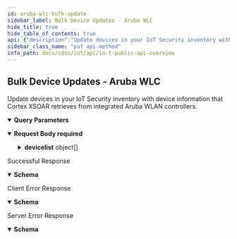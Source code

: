 ```yaml
---
id: aruba-wlc-bulk-update
sidebar_label: Bulk Device Updates - Aruba WLC
hide_title: true
hide_table_of_contents: true
api: {"description":"Update devices in your IoT Security inventory with device information that Cortex XSOAR retrieves from integrated Aruba WLAN controllers.","operationId":"aruba-wlc-bulk-update","security":[{"X-Key-Id":[],"X-Access-Key":[]}],"tags":["IoT Public API"],"parameters":[{"description":"The customer ID to which the API call is directed","in":"query","name":"customerid","required":true,"schema":{"type":"string"}},{"description":"The source of the device information: Aruba WLAN controllers","in":"query","name":"updateSource","required":true,"schema":{"type":"string"}}],"requestBody":{"required":true,"content":{"application/json":{"schema":{"type":"object","required":["devicelist"],"properties":{"devicelist":{"type":"array","description":"Array of device attributes from integrated Aruba WLAN controllers","items":{"type":"object","properties":{"macAddress":{"type":"string","description":"The MAC address of a wireless client on the Aruba WLAN. IoT Security uses it to link device attributes from Aruba WLAN controllers to a device in its inventory."},"ipAddress":{"type":"string","description":"The wireless client IP address"},"radio":{"type":"string","description":"The radio band that the wireless client is using (2.4 GHz or 5 GHz)"},"connectionState":{"type":"string","description":"Whether the wireless client is connected or not"},"wlanId":{"type":"string","description":"An attribute that a WLAN controller sends an AP indicating the SSID an authenticated wireless client should join"},"SSID":{"type":"string","description":"The service set identifier (SSID) on which the wireless client associates with the access point"},"connectedDuration":{"type":"string","description":"The duration of the wireless client’s current connection"},"authentication":{"type":"string","description":"Whether or not authentication is required to connect to the WLAN"},"authMethod":{"type":"string","description":"The method the wireless client uses to authenticate: WPA2 PSK, WPA 802.1X, WPA, WEP, open"},"encryptionCipher":{"type":"string","description":"The type of cipher the wireless client uses to encrypt communications, such as CCMP-128 (AES) or TKIP"},"rssi":{"type":"string","description":"The received signal strength (RSSI) of the wireless client’s connection"},"snr":{"type":"string","description":"The signal-to-noise ratio (SNR) of the wireless client’s connection"},"apName":{"type":"string","description":"The name of the access point through which the device makes a wireless connection to the network"},"apIPAddress":{"type":"string","description":"The IP address of the access point through which the device makes a wireless connection to the network"},"apMacAddress":{"type":"string","description":"The MAC address of the access point through which the device makes a wireless connection to the network"},"apRadioSlotId":{"type":"string","description":"The radio slot ID on the access point"},"apModel":{"type":"string","description":"The access point model"},"location":{"type":"string","description":"The location of the device as learned from the location setting on the switch or access point to which the device connects"},"country":{"type":"string","description":"The country for which the device is configured to operate its radio. This affects available radio channels and power levels."},"authenticationStatus":{"type":"string","description":"Whether the wireless client is authenticated or not"},"totalClients":{"type":"string","description":"The total number of wireless clients currently associated with the AP"},"bluetoothType":{"type":"string","description":"(Bluetooth/BLE devices) Whether the wireless client uses Bluetooth or Bluetooth Low Energy (BLE)"},"bluetoothDeviceType":{"type":"string","description":"(BLE devices) The type of function the device is performing; for example, BLE Beacon"},"isBluetooth":{"type":"boolean","description":"Whether the wireless client uses Bluetooth/BLE or not"},"hwType":{"type":"string","description":"(BLE devices) The hardware type of the device"},"fwVersion":{"type":"string","description":"(BLE devices) The firmware version running on the device"}}}}}},"examples":{"payloadExample":{"value":{"devicelist":[{"apIPAddress":"10.6.72.235","apMacAddress":"24:62:ce:cd:71:84","apModel":"505","apName":"24:62:ce:cd:71:84","bluetoothDeviceType":"AP's local beacon:iBeacon:Beacon management capable","bluetoothType":"BLE","connectedDuration":"00:02:10","connectionState":"Yes","macAddress":"28:de:65:16:5b:f4","location":"abc","isBluetooth":true,"hwType":"sample hwtype","fwVersion":"sample fwVersion"},{"macAddress":"34:f3:9a:69:6f:e5","connectedDuration":"51233","wlanId":"1","apModel":"303","location":"PANW","country":"USA","SSID":"DOLORES","apName":"d0:d3:e0:c3:57:ec","apIPAddress":"10.6.72.240","rssi":"38","snr":"57","authMethod":"WPA2 PSK","encryptionCipher":"CCMP-128 (AES)","radio":"802.11a"}]}}}}}},"responses":{"200":{"description":"Successful Response","content":{"application/json":{"schema":{"type":"object","properties":{"api":{"type":"string","description":"The path used to call the IoT Security API: “device/bulkupdate”"},"ver":{"type":"string","description":"The version of the IoT Security API: “v4.0”"},"code":{"type":"string","description":"The code number indicating success: 1"},"message":{"type":"string","description":"The message indicating success: “OK”"},"updatedDeviceNum":{"type":"integer","description":"The number of devices that IoT Security successfully updated"}}},"examples":{"resolveSecurityAlertResponseExample":{"value":{"api":"device/bulkUpdate","ver":"v4.0","code":1,"message":"OK","updatedDeviceNum":5}}}}}},"4XX":{"description":"Client Error Response","content":{"application/json":{"schema":{"type":"object","properties":{"code":{"type":"string","description":"STATUS_CODE"},"msg":{"type":"string","description":"GENERAL_MESSAGE"}}},"examples":{"Bad Request":{"value":{"code":400,"msg":"Bad Request. This occurs when an HTTP request contains an invalid query string."}},"Forbidden access":{"value":{"code":403,"msg":"Forbidden access. Either the provided API key is invalid or it does not have the required RBAC permissions to run this API."}},"Too many requests":{"value":{"code":429,"msg":"Too many requests. The number of requests for device details for a single device exceeded the rate limit of 180 queries per minute per tenant."}}}}}},"5XX":{"description":"Server Error Response","content":{"application/json":{"schema":{"type":"object","properties":{"code":{"type":"string","description":"STATUS_CODE"},"msg":{"type":"string","description":"GENERAL_MESSAGE"}}},"examples":{"resolveSecurityAlertResponseExample":{"value":{"code":500,"msg":"Internal server error. A unified status for API communication type errors."}}}}}}},"method":"put","path":"/pub/v4.0/device/bulkUpdate?updateSource=aruba_wlc","servers":[{"url":"https://{customer-name}.iot.paloaltonetworks.com"}],"securitySchemes":{"X-Key-Id":{"description":"Your API header requires X-Key-Id for authentication.","type":"apiKey","in":"header","name":"X-Key-Id"},"X-Access-Key":{"description":"Your API header requires X-Key-Key for authentication.","type":"apiKey","in":"header","name":"X-Access-Key"}},"jsonRequestBodyExample":{"devicelist":[{"macAddress":"string","ipAddress":"string","radio":"string","connectionState":"string","wlanId":"string","SSID":"string","connectedDuration":"string","authentication":"string","authMethod":"string","encryptionCipher":"string","rssi":"string","snr":"string","apName":"string","apIPAddress":"string","apMacAddress":"string","apRadioSlotId":"string","apModel":"string","location":"string","country":"string","authenticationStatus":"string","totalClients":"string","bluetoothType":"string","bluetoothDeviceType":"string","isBluetooth":true,"hwType":"string","fwVersion":"string"}]},"info":{"description":"Please refer [IoT Public API Authentication](iot-public-api-headers) to know how to get API Key\n","title":"IoT Public API Overview","version":"v4.0","contact":{}}}
sidebar_class_name: "put api-method"
info_path: docs/cdss/iot/api/io-t-public-api-overview
---
```



## Bulk Device Updates - Aruba WLC



Update devices in your IoT Security inventory with device information that Cortex XSOAR retrieves from integrated Aruba WLAN controllers.

<details style={{"marginBottom":"1rem"}} data-collapsed={false} open={true}><summary style={{}}><strong>Query Parameters</strong></summary><div><ul><ParamsItem className={"paramsItem"} param={{"description":"The customer ID to which the API call is directed","in":"query","name":"customerid","required":true,"schema":{"type":"string"}}}></ParamsItem><ParamsItem className={"paramsItem"} param={{"description":"The source of the device information: Aruba WLAN controllers","in":"query","name":"updateSource","required":true,"schema":{"type":"string"}}}></ParamsItem></ul></div></details><MimeTabs><TabItem label={"application/json"} value={"application/json-schema"}><details style={{}} data-collapsed={false} open={true}><summary style={{"textAlign":"left"}}><strong>Request Body</strong><strong style={{"fontSize":"var(--ifm-code-font-size)","color":"var(--openapi-required)"}}> required</strong></summary><div style={{"textAlign":"left","marginLeft":"1rem"}}></div><ul style={{"marginLeft":"1rem"}}><SchemaItem collapsible={true} className={"schemaItem"}><details style={{}}><summary style={{}}><strong>devicelist</strong><span style={{"opacity":"0.6"}}> object[]</span></summary><div style={{"marginLeft":"1rem"}}><div style={{"marginTop":".5rem","marginBottom":".5rem"}}>

Array of device attributes from integrated Aruba WLAN controllers

</div><SchemaItem collapsible={false} name={"macAddress"} required={false} schemaDescription={"The MAC address of a wireless client on the Aruba WLAN. IoT Security uses it to link device attributes from Aruba WLAN controllers to a device in its inventory."} schemaName={"string"} qualifierMessage={undefined} defaultValue={undefined}></SchemaItem><SchemaItem collapsible={false} name={"ipAddress"} required={false} schemaDescription={"The wireless client IP address"} schemaName={"string"} qualifierMessage={undefined} defaultValue={undefined}></SchemaItem><SchemaItem collapsible={false} name={"radio"} required={false} schemaDescription={"The radio band that the wireless client is using (2.4 GHz or 5 GHz)"} schemaName={"string"} qualifierMessage={undefined} defaultValue={undefined}></SchemaItem><SchemaItem collapsible={false} name={"connectionState"} required={false} schemaDescription={"Whether the wireless client is connected or not"} schemaName={"string"} qualifierMessage={undefined} defaultValue={undefined}></SchemaItem><SchemaItem collapsible={false} name={"wlanId"} required={false} schemaDescription={"An attribute that a WLAN controller sends an AP indicating the SSID an authenticated wireless client should join"} schemaName={"string"} qualifierMessage={undefined} defaultValue={undefined}></SchemaItem><SchemaItem collapsible={false} name={"SSID"} required={false} schemaDescription={"The service set identifier (SSID) on which the wireless client associates with the access point"} schemaName={"string"} qualifierMessage={undefined} defaultValue={undefined}></SchemaItem><SchemaItem collapsible={false} name={"connectedDuration"} required={false} schemaDescription={"The duration of the wireless client’s current connection"} schemaName={"string"} qualifierMessage={undefined} defaultValue={undefined}></SchemaItem><SchemaItem collapsible={false} name={"authentication"} required={false} schemaDescription={"Whether or not authentication is required to connect to the WLAN"} schemaName={"string"} qualifierMessage={undefined} defaultValue={undefined}></SchemaItem><SchemaItem collapsible={false} name={"authMethod"} required={false} schemaDescription={"The method the wireless client uses to authenticate: WPA2 PSK, WPA 802.1X, WPA, WEP, open"} schemaName={"string"} qualifierMessage={undefined} defaultValue={undefined}></SchemaItem><SchemaItem collapsible={false} name={"encryptionCipher"} required={false} schemaDescription={"The type of cipher the wireless client uses to encrypt communications, such as CCMP-128 (AES) or TKIP"} schemaName={"string"} qualifierMessage={undefined} defaultValue={undefined}></SchemaItem><SchemaItem collapsible={false} name={"rssi"} required={false} schemaDescription={"The received signal strength (RSSI) of the wireless client’s connection"} schemaName={"string"} qualifierMessage={undefined} defaultValue={undefined}></SchemaItem><SchemaItem collapsible={false} name={"snr"} required={false} schemaDescription={"The signal-to-noise ratio (SNR) of the wireless client’s connection"} schemaName={"string"} qualifierMessage={undefined} defaultValue={undefined}></SchemaItem><SchemaItem collapsible={false} name={"apName"} required={false} schemaDescription={"The name of the access point through which the device makes a wireless connection to the network"} schemaName={"string"} qualifierMessage={undefined} defaultValue={undefined}></SchemaItem><SchemaItem collapsible={false} name={"apIPAddress"} required={false} schemaDescription={"The IP address of the access point through which the device makes a wireless connection to the network"} schemaName={"string"} qualifierMessage={undefined} defaultValue={undefined}></SchemaItem><SchemaItem collapsible={false} name={"apMacAddress"} required={false} schemaDescription={"The MAC address of the access point through which the device makes a wireless connection to the network"} schemaName={"string"} qualifierMessage={undefined} defaultValue={undefined}></SchemaItem><SchemaItem collapsible={false} name={"apRadioSlotId"} required={false} schemaDescription={"The radio slot ID on the access point"} schemaName={"string"} qualifierMessage={undefined} defaultValue={undefined}></SchemaItem><SchemaItem collapsible={false} name={"apModel"} required={false} schemaDescription={"The access point model"} schemaName={"string"} qualifierMessage={undefined} defaultValue={undefined}></SchemaItem><SchemaItem collapsible={false} name={"location"} required={false} schemaDescription={"The location of the device as learned from the location setting on the switch or access point to which the device connects"} schemaName={"string"} qualifierMessage={undefined} defaultValue={undefined}></SchemaItem><SchemaItem collapsible={false} name={"country"} required={false} schemaDescription={"The country for which the device is configured to operate its radio. This affects available radio channels and power levels."} schemaName={"string"} qualifierMessage={undefined} defaultValue={undefined}></SchemaItem><SchemaItem collapsible={false} name={"authenticationStatus"} required={false} schemaDescription={"Whether the wireless client is authenticated or not"} schemaName={"string"} qualifierMessage={undefined} defaultValue={undefined}></SchemaItem><SchemaItem collapsible={false} name={"totalClients"} required={false} schemaDescription={"The total number of wireless clients currently associated with the AP"} schemaName={"string"} qualifierMessage={undefined} defaultValue={undefined}></SchemaItem><SchemaItem collapsible={false} name={"bluetoothType"} required={false} schemaDescription={"(Bluetooth/BLE devices) Whether the wireless client uses Bluetooth or Bluetooth Low Energy (BLE)"} schemaName={"string"} qualifierMessage={undefined} defaultValue={undefined}></SchemaItem><SchemaItem collapsible={false} name={"bluetoothDeviceType"} required={false} schemaDescription={"(BLE devices) The type of function the device is performing; for example, BLE Beacon"} schemaName={"string"} qualifierMessage={undefined} defaultValue={undefined}></SchemaItem><SchemaItem collapsible={false} name={"isBluetooth"} required={false} schemaDescription={"Whether the wireless client uses Bluetooth/BLE or not"} schemaName={"boolean"} qualifierMessage={undefined} defaultValue={undefined}></SchemaItem><SchemaItem collapsible={false} name={"hwType"} required={false} schemaDescription={"(BLE devices) The hardware type of the device"} schemaName={"string"} qualifierMessage={undefined} defaultValue={undefined}></SchemaItem><SchemaItem collapsible={false} name={"fwVersion"} required={false} schemaDescription={"(BLE devices) The firmware version running on the device"} schemaName={"string"} qualifierMessage={undefined} defaultValue={undefined}></SchemaItem></div></details></SchemaItem></ul></details></TabItem></MimeTabs><div><ApiTabs><TabItem label={"200"} value={"200"}><div>

Successful Response

</div><div><MimeTabs groupId={"mime-type"}><TabItem label={"application/json"} value={"application/json"}><SchemaTabs groupId={"schema-tabs"}><TabTtem label={"Schema"} value={"Schema"}><details style={{}} data-collapsed={false} open={true}><summary style={{"textAlign":"left"}}><strong>Schema</strong></summary><div style={{"textAlign":"left","marginLeft":"1rem"}}></div><ul style={{"marginLeft":"1rem"}}><SchemaItem collapsible={false} name={"api"} required={false} schemaDescription={"The path used to call the IoT Security API: “device/bulkupdate”"} schemaName={"string"} qualifierMessage={undefined} defaultValue={undefined}></SchemaItem><SchemaItem collapsible={false} name={"ver"} required={false} schemaDescription={"The version of the IoT Security API: “v4.0”"} schemaName={"string"} qualifierMessage={undefined} defaultValue={undefined}></SchemaItem><SchemaItem collapsible={false} name={"code"} required={false} schemaDescription={"The code number indicating success: 1"} schemaName={"string"} qualifierMessage={undefined} defaultValue={undefined}></SchemaItem><SchemaItem collapsible={false} name={"message"} required={false} schemaDescription={"The message indicating success: “OK”"} schemaName={"string"} qualifierMessage={undefined} defaultValue={undefined}></SchemaItem><SchemaItem collapsible={false} name={"updatedDeviceNum"} required={false} schemaDescription={"The number of devices that IoT Security successfully updated"} schemaName={"integer"} qualifierMessage={undefined} defaultValue={undefined}></SchemaItem></ul></details></TabTtem><TabItem label={"Resolve Security Alert Response Example"} value={"Resolve Security Alert Response Example"}><ResponseSamples responseExample={"{\n  \"api\": \"device/bulkUpdate\",\n  \"ver\": \"v4.0\",\n  \"code\": 1,\n  \"message\": \"OK\",\n  \"updatedDeviceNum\": 5\n}"}></ResponseSamples></TabItem></SchemaTabs></TabItem></MimeTabs></div></TabItem><TabItem label={"4XX"} value={"4XX"}><div>

Client Error Response

</div><div><MimeTabs groupId={"mime-type"}><TabItem label={"application/json"} value={"application/json"}><SchemaTabs groupId={"schema-tabs"}><TabTtem label={"Schema"} value={"Schema"}><details style={{}} data-collapsed={false} open={true}><summary style={{"textAlign":"left"}}><strong>Schema</strong></summary><div style={{"textAlign":"left","marginLeft":"1rem"}}></div><ul style={{"marginLeft":"1rem"}}><SchemaItem collapsible={false} name={"code"} required={false} schemaDescription={"STATUS_CODE"} schemaName={"string"} qualifierMessage={undefined} defaultValue={undefined}></SchemaItem><SchemaItem collapsible={false} name={"msg"} required={false} schemaDescription={"GENERAL_MESSAGE"} schemaName={"string"} qualifierMessage={undefined} defaultValue={undefined}></SchemaItem></ul></details></TabTtem><TabItem label={" Bad  Request"} value={" Bad  Request"}><ResponseSamples responseExample={"{\n  \"code\": 400,\n  \"msg\": \"Bad Request. This occurs when an HTTP request contains an invalid query string.\"\n}"}></ResponseSamples></TabItem><TabItem label={" Forbidden access"} value={" Forbidden access"}><ResponseSamples responseExample={"{\n  \"code\": 403,\n  \"msg\": \"Forbidden access. Either the provided API key is invalid or it does not have the required RBAC permissions to run this API.\"\n}"}></ResponseSamples></TabItem><TabItem label={" Too many requests"} value={" Too many requests"}><ResponseSamples responseExample={"{\n  \"code\": 429,\n  \"msg\": \"Too many requests. The number of requests for device details for a single device exceeded the rate limit of 180 queries per minute per tenant.\"\n}"}></ResponseSamples></TabItem></SchemaTabs></TabItem></MimeTabs></div></TabItem><TabItem label={"5XX"} value={"5XX"}><div>

Server Error Response

</div><div><MimeTabs groupId={"mime-type"}><TabItem label={"application/json"} value={"application/json"}><SchemaTabs groupId={"schema-tabs"}><TabTtem label={"Schema"} value={"Schema"}><details style={{}} data-collapsed={false} open={true}><summary style={{"textAlign":"left"}}><strong>Schema</strong></summary><div style={{"textAlign":"left","marginLeft":"1rem"}}></div><ul style={{"marginLeft":"1rem"}}><SchemaItem collapsible={false} name={"code"} required={false} schemaDescription={"STATUS_CODE"} schemaName={"string"} qualifierMessage={undefined} defaultValue={undefined}></SchemaItem><SchemaItem collapsible={false} name={"msg"} required={false} schemaDescription={"GENERAL_MESSAGE"} schemaName={"string"} qualifierMessage={undefined} defaultValue={undefined}></SchemaItem></ul></details></TabTtem><TabItem label={"Resolve Security Alert Response Example"} value={"Resolve Security Alert Response Example"}><ResponseSamples responseExample={"{\n  \"code\": 500,\n  \"msg\": \"Internal server error. A unified status for API communication type errors.\"\n}"}></ResponseSamples></TabItem></SchemaTabs></TabItem></MimeTabs></div></TabItem></ApiTabs></div>
      